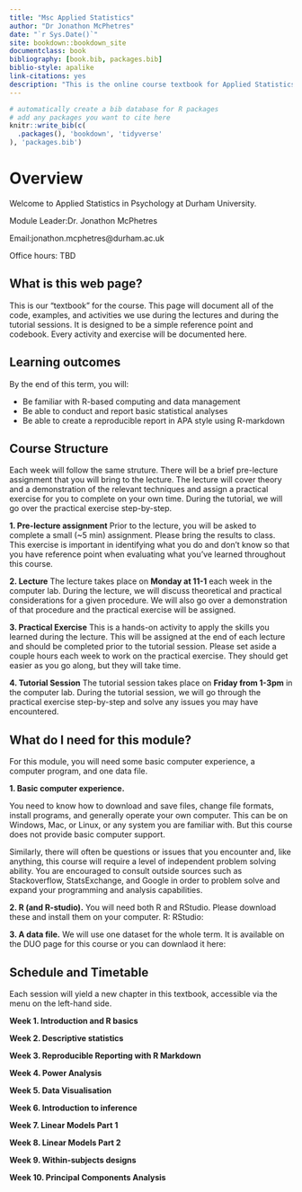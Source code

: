 ```yaml
--- 
title: "Msc Applied Statistics"
author: "Dr Jonathon McPhetres"
date: "`r Sys.Date()`"
site: bookdown::bookdown_site
documentclass: book
bibliography: [book.bib, packages.bib]
biblio-style: apalike
link-citations: yes
description: "This is the online course textbook for Applied Statistics at Durham University."
---
```


```r
# automatically create a bib database for R packages
# add any packages you want to cite here
knitr::write_bib(c(
  .packages(), 'bookdown', 'tidyverse'
), 'packages.bib')

```


# Overview {-}

Welcome to Applied Statistics in Psychology at Durham University.

Module Leader:Dr. Jonathon McPhetres

Email:jonathon.mcphetres@durham.ac.uk

Office hours: TBD


## What is this web page?

This is our "textbook" for the course. This page will document all of the code, examples, and activities we use during the lectures and during the tutorial sessions. It is designed to be a simple reference point and codebook. Every activity and exercise will be documented here.

## Learning outcomes

By the end of this term, you will:

* Be familiar with R-based computing and data management
* Be able to conduct and report basic statistical analyses
* Be able to create a reproducible report in APA style using R-markdown

## Course Structure

Each week will follow the same struture. There will be a brief pre-lecture assignment that you will bring to the lecture. The lecture will cover theory and a demonstration of the relevant techniques and assign a practical exercise for you to complete on your own time. During the tutorial, we will go over the practical exercise step-by-step.

**1. Pre-lecture assignment**
Prior to the lecture, you will be asked to complete a small (~5 min) assignment. Please bring the results to class. This exercise is important in identifying what you do and don't know so that you have reference point when evaluating what you've learned throughout this course.

**2. Lecture**
The lecture takes place on **Monday at 11-1** each week in the computer lab. During the lecture, we will discuss theoretical and practical considerations for a given procedure. We will also go over a demonstration of that procedure and the practical exercise will be assigned.

**3. Practical Exercise**
This is a hands-on activity to apply the skills you learned during the lecture. This will be assigned at the end of each lecture and should be completed prior to the tutorial session. Please set aside a couple hours each week to work on the practical exercise. They should get easier as you go along, but they will take time.

**4. Tutorial Session**
The tutorial session takes place on **Friday from 1-3pm** in the computer lab. During the tutorial session, we will go through the practical exercise step-by-step and solve any issues you may have encountered.


## What do I need for this module?

For this module, you will need some basic computer experience, a computer program, and one data file. 

**1. Basic computer experience.** 

You need to know how to download and save files, change file formats, install programs, and generally operate your own computer. This can be on Windows, Mac, or Linux, or any system you are familiar with. But this course does not provide basic computer support. 

Similarly, there will often be questions or issues that you encounter and, like anything, this course will require a level of independent problem solving ability. You are encouraged to consult outside sources such as Stackoverflow, StatsExchange, and Google in order to problem solve and expand your programming and analysis capabilities.

**2. R (and R-studio).** 
You will need both R and RStudio.
Please download these and install them on your computer.
R:
RStudio: 

**3. A data file.** 
We will use one dataset for the whole term. It is available on the DUO page for this course or you can downlaod it here: 

## Schedule and Timetable

Each session will yield a new chapter in this textbook, accessible via the menu on the left-hand side.

**Week 1. Introduction and R basics**

**Week 2. Descriptive statistics**

**Week 3. Reproducible Reporting with R Markdown**

**Week 4. Power Analysis**

**Week 5. Data Visualisation**

**Week 6. Introduction to inference**

**Week 7. Linear Models Part 1**

**Week 8. Linear Models Part 2**

**Week 9. Within-subjects designs**

**Week 10. Principal Components Analysis**
